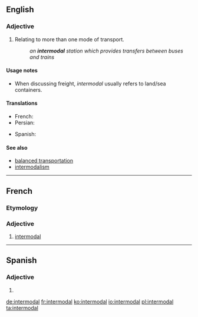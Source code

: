 ==English==
{{wikipedia}}

===Adjective===
{{en-adj|-}}

# Relating to more than one mode of transport.
#: ''an '''intermodal''' station which provides transfers between buses and trains''

====Usage notes====
* When discussing freight, ''intermodal'' usually refers to land/sea containers.

====Translations====
{{trans-top|Relating to more than one mode of transport}}
* French: {{t+|fr|intermodal|f}}
* Persian: {{t+|fa|ایستگاه‌های چندگانه}}
{{trans-mid}}
* Spanish: {{t|es|intermodal}}
{{trans-bottom}}

====See also====
* [[balanced transportation]]
* [[intermodalism]]

----

==French==

===Etymology===
{{prefix|inter|modal|lang=fr}}

===Adjective===
{{fr-adj|mp=intermodaux}}

# [[#English|intermodal]]

----

==Spanish==

===Adjective===
{{es-adj|pl=intermodales}}

# {{l|en|intermodal}}

[[de:intermodal]]
[[fr:intermodal]]
[[ko:intermodal]]
[[io:intermodal]]
[[pl:intermodal]]
[[ta:intermodal]]